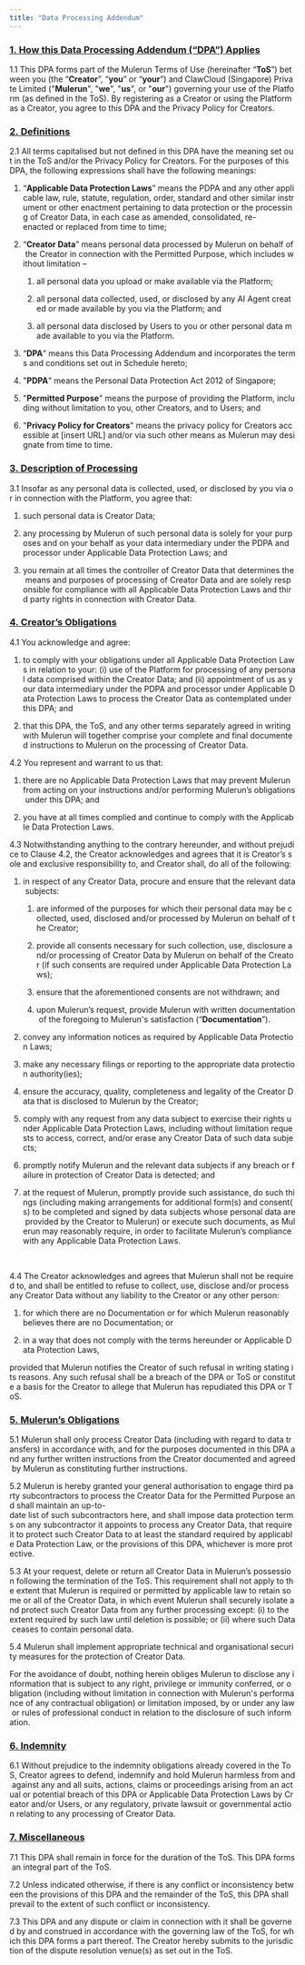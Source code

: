```yaml
---
title: "Data Processing Addendum"
---
```


<h3><u>1. How this Data Processing Addendum (“DPA”) Applies</u></h3>

1.1 This DPA forms part of the Mulerun Terms of Use (hereinafter “**ToS**”) between you (the “**Creator**”, “**you**” or “**your**”) and ClawCloud (Singapore) Private Limited ("**Mulerun**", "**we**", "**us**", or "**our**") governing your use of the Platform (as defined in the ToS). By registering as a Creator or using the Platform as a Creator, you agree to this DPA and the Privacy Policy for Creators.

<h3><u>2. Definitions</u></h3>

2.1 All terms capitalised but not defined in this DPA have the meaning set out in the ToS and/or the Privacy Policy for Creators. For the purposes of this DPA, the following expressions shall have the following meanings:

1.  “**Applicable Data Protection Laws**” means the PDPA and any other applicable law, rule, statute, regulation, order, standard and other similar instrument or other enactment pertaining to data protection or the processing of Creator Data, in each case as amended, consolidated, re-enacted or replaced from time to time;
    
2.  “**Creator Data**” means personal data processed by Mulerun on behalf of the Creator in connection with the Permitted Purpose, which includes without limitation –
    
    1.  all personal data you upload or make available via the Platform;
        
    2.  all personal data collected, used, or disclosed by any AI Agent created or made available by you via the Platform; and
        
    3.  all personal data disclosed by Users to you or other personal data made available to you via the Platform. 
        
3.  “**DPA**” means this Data Processing Addendum and incorporates the terms and conditions set out in Schedule hereto; 
    
4.  "**PDPA**" means the Personal Data Protection Act 2012 of Singapore;
    
5.  "**Permitted Purpose**" means the purpose of providing the Platform, including without limitation to you, other Creators, and to Users; and
    
6.  "**Privacy Policy for Creators**" means the privacy policy for Creators accessible at \[insert URL\] and/or via such other means as Mulerun may designate from time to time. 
    

<h3><u>3. Description of Processing</u></h3>

3.1 Insofar as any personal data is collected, used, or disclosed by you via or in connection with the Platform, you agree that:

1.  such personal data is Creator Data;
    
2.  any processing by Mulerun of such personal data is solely for your purposes and on your behalf as your data intermediary under the PDPA and processor under Applicable Data Protection Laws; and
    
3.  you remain at all times the controller of Creator Data that determines the means and purposes of processing of Creator Data and are solely responsible for compliance with all Applicable Data Protection Laws and third party rights in connection with Creator Data. 
    

<h3><u>4. Creator’s Obligations</u></h3>

4.1 You acknowledge and agree:

1.  to comply with your obligations under all Applicable Data Protection Laws in relation to your: (i) use of the Platform for processing of any personal data comprised within the Creator Data; and (ii) appointment of us as your data intermediary under the PDPA and processor under Applicable Data Protection Laws to process the Creator Data as contemplated under this DPA; and
    
2.  that this DPA, the ToS, and any other terms separately agreed in writing with Mulerun will together comprise your complete and final documented instructions to Mulerun on the processing of Creator Data. 
    

4.2 You represent and warrant to us that:

1.  there are no Applicable Data Protection Laws that may prevent Mulerun from acting on your instructions and/or performing Mulerun’s obligations under this DPA; and​
    
2.  you have at all times complied and continue to comply with the Applicable Data Protection Laws.
    

4.3 Notwithstanding anything to the contrary hereunder, and without prejudice to Clause 4.2, the Creator acknowledges and agrees that it is Creator’s sole and exclusive responsibility to, and Creator shall, do all of the following:

1.  in respect of any Creator Data, procure and ensure that the relevant data subjects: 
    
    1.  are informed of the purposes for which their personal data may be collected, used, disclosed and/or processed by Mulerun on behalf of the Creator;
        
    2.  provide all consents necessary for such collection, use, disclosure and/or processing of Creator Data by Mulerun on behalf of the Creator (if such consents are required under Applicable Data Protection Laws);
        
    3.  ensure that the aforementioned consents are not withdrawn; and
        
    4.  upon Mulerun’s request, provide Mulerun with written documentation of the foregoing to Mulerun's satisfaction (“**Documentation**”). 
        
2.  convey any information notices as required by Applicable Data Protection Laws;
    
3.  make any necessary filings or reporting to the appropriate data protection authority(ies);
    
4.  ensure the accuracy, quality, completeness and legality of the Creator Data that is disclosed to Mulerun by the Creator;
    
5.  comply with any request from any data subject to exercise their rights under Applicable Data Protection Laws, including without limitation requests to access, correct, and/or erase any Creator Data of such data subjects;
    
6.  promptly notify Mulerun and the relevant data subjects if any breach or failure in protection of Creator Data is detected; and
    
7.  at the request of Mulerun, promptly provide such assistance, do such things (including making arrangements for additional form(s) and consent(s) to be completed and signed by data subjects whose personal data are provided by the Creator to Mulerun) or execute such documents, as Mulerun may reasonably require, in order to facilitate Mulerun’s compliance with any Applicable Data Protection Laws.
    

​

4.4 The Creator acknowledges and agrees that Mulerun shall not be required to, and shall be entitled to refuse to collect, use, disclose and/or process any Creator Data without any liability to the Creator or any other person:

1.  for which there are no Documentation or for which Mulerun reasonably believes there are no Documentation; or
    
2.  in a way that does not comply with the terms hereunder or Applicable Data Protection Laws,
    

provided that Mulerun notifies the Creator of such refusal in writing stating its reasons. Any such refusal shall be a breach of the DPA or ToS or constitute a basis for the Creator to allege that Mulerun has repudiated this DPA or ToS.

<h3><u>5. Mulerun’s Obligations</u></h3>

5.1 Mulerun shall only process Creator Data (including with regard to data transfers) in accordance with, and for the purposes documented in this DPA and any further written instructions from the Creator documented and agreed by Mulerun as constituting further instructions.

5.2 Mulerun is hereby granted your general authorisation to engage third party subcontractors to process the Creator Data for the Permitted Purpose and shall maintain an up-to-date list of such subcontractors here, and shall impose data protection terms on any subcontractor it appoints to process any Creator Data, that require it to protect such Creator Data to at least the standard required by applicable Data Protection Law, or the provisions of this DPA, whichever is more protective. 

5.3 At your request, delete or return all Creator Data in Mulerun’s possession following the termination of the ToS. This requirement shall not apply to the extent that Mulerun is required or permitted by applicable law to retain some or all of the Creator Data, in which event Mulerun shall securely isolate and protect such Creator Data from any further processing except: (i) to the extent required by such law until deletion is possible; or (ii) where such Data ceases to contain personal data.

5.4 Mulerun shall implement appropriate technical and organisational security measures for the protection of Creator Data. 

For the avoidance of doubt, nothing herein obliges Mulerun to disclose any information that is subject to any right, privilege or immunity conferred, or obligation (including without limitation in connection with Mulerun's performance of any contractual obligation) or limitation imposed, by or under any law or rules of professional conduct in relation to the disclosure of such information.

<h3><u>6. Indemnity</u></h3>

6.1 Without prejudice to the indemnity obligations already covered in the ToS, Creator agrees to defend, indemnify and hold Mulerun harmless from and against any and all suits, actions, claims or proceedings arising from an actual or potential breach of this DPA or Applicable Data Protection Laws by Creator and/or Users, or any regulatory, private lawsuit or governmental action relating to any processing of Creator Data.

<h3><u>7. Miscellaneous</u></h3>

7.1 This DPA shall remain in force for the duration of the ToS. This DPA forms an integral part of the ToS.

7.2 Unless indicated otherwise, if there is any conflict or inconsistency between the provisions of this DPA and the remainder of the ToS, this DPA shall prevail to the extent of such conflict or inconsistency.

7.3 This DPA and any dispute or claim in connection with it shall be governed by and construed in accordance with the governing law of the ToS, for which this DPA forms a part thereof. The Creator hereby submits to the jurisdiction of the dispute resolution venue(s) as set out in the ToS.
